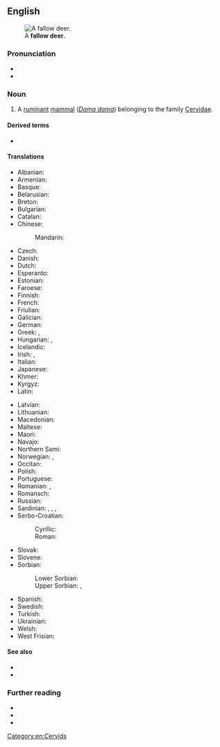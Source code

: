 {{also|fallow-deer}}
==English==
[[File:Dama_dama8.JPG|thumb|A '''fallow deer'''.]]

===Pronunciation===
* {{IPA|/ˈfæl.əʊˌdɪə/|lang=en}}
* {{audio|en-uk-fallow deer.ogg|Audio (UK)|lang=en}}

===Noun===
{{en-noun|fallow deer}}

# A [[ruminant]] [[mammal]] (''[[Dama dama]]'') belonging to the family [[Cervidae]].

====Derived terms====
* {{vern|Persian fallow deer}}

====Translations====
{{trans-top|''Dama dama'', a ruminant mammal}}
* Albanian: {{t|sq|dreri brilopatë}}
* Armenian: {{t+|hy|եղնիկ}}
* Basque: {{t|eu|adarzabal}}
* Belarusian: {{t|be|лань|f}}
* Breton: {{t|br|demm}}
* Bulgarian: {{t|bg|елен лопатар|m}}
* Catalan: {{t|ca|daina}}
* Chinese:
*: Mandarin: {{t+|cmn|黇鹿|tr=tiānlù}}
* Czech: {{t+|cs|daněk|m}}
* Danish: {{t|da|dådyr|n}}
* Dutch: {{t+|nl|damhert|n}}
* Esperanto: {{t|eo|damao}}
* Estonian: {{t|et|kabehirv}}
* Faroese: {{t|fo|dádýr|n}}
* Finnish: {{t+|fi|kuusipeura}}
* French: {{t+|fr|daim|m}}
* Friulian: {{t|fur|dame}}
* Galician: {{t+|gl|gamo|m}}
* German: {{t+|de|Damhirsch|m}}
* Greek: {{t|el|πλατώνι}}, {{t+|el|ντάμα|f}}
* Hungarian: {{t+|hu|dámvad}}, {{t+|hu|dámszarvas}}
* Icelandic: {{t+|is|dádýr|n}}
* Irish: {{t|ga|fia buí|m}}, {{t|ga|poc fionn|m}} {{qualifier|male}}
* Italian: {{t+|it|daino|m}}
* Japanese: {{t|ja|ダマジカ|tr=damajika}}
* Khmer: {{t+|km|រមាំង|tr=rɔmeaŋ}}
* Kyrgyz: {{t+|ky|лань}}
* Latin: {{t+|la|damma|f}}
{{trans-mid}}
* Latvian: {{t|lv|dambriedis|m}}
* Lithuanian: {{t+|lt|danielius|m}}
* Macedonian: {{t|mk|елен лопатар|m}}
* Maltese: {{t|mt|ċerf ta’ l-ewropa|m}}
* Maori: 
* Navajo: {{t|nv|bįįh łikizhígíí}}
* Northern Sami: {{t|se|luostegoddi}}
* Norwegian: {{t|no|dåhjort}}, {{t|no|dådyr}}
* Occitan: {{t|oc|dam}}
* Polish: {{t+|pl|daniel|m}}
* Portuguese: {{t+|pt|gamo}}
* Romanian: {{t+|ro|cerb-lopătar|m}}, {{t+|ro|dam|m}} {{qualifier|rare}}
* Romansch: {{t|rm|dam}}
* Russian: {{t+|ru|лань|f}}
* Sardinian: {{t|sc|crabriolu}}, {{t|sc|crabolu}}, {{t|sc|damma}}, {{t|sc|sulone}}
* Serbo-Croatian:
*: Cyrillic: {{t|sh|jелен лопатар|m}}
*: Roman: {{t|sh|jelen lopatar|m}}
* Slovak: {{t|sk|daniel škvrnitý|m}}
* Slovene: {{t+|sl|damjak|m}}
* Sorbian:
*: Lower Sorbian: {{t|dsb|dańk}}
*: Upper Sorbian: {{t|hsb|dańk}}, {{t|hsb|dańkowy jeleń|m}}
* Spanish: {{t+|es|gamo|m}}
* Swedish: {{t+|sv|dovhjort}}
* Turkish: {{t+|tr|alageyik}}
* Ukrainian: {{t|uk|лань|f}}
* Welsh: {{t|cy|danas}}
* West Frisian: {{t|fy|deim}}
{{trans-bottom}}

====See also====
* {{l|en|red deer}}
* {{l|en|roe deer}}

===Further reading===
* {{pedia}}
* {{specieslite|Dama dama}}
* {{comcatlite|Dama dama}}

[[Category:en:Cervids]]